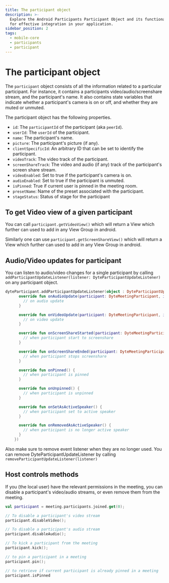 ```yaml
---
title: The participant object
description: >-
  Explore the Android Participants Participant Object and its functionalities
  for effective integration in your application.
sidebar_position: 2
tags:
  - mobile-core
  - participants
  - participant
---
```


# The participant object

The `participant` object consists of all the information related to a particular participant. For instance, it contains a participants video/audio/screenshare stream, and the participant's name. It also contains state variables that indicate whether a participant's camera is on or off, and whether they are muted or unmuted.

The participant object has the following properties.

- `id`: The `participantId` of the participant (aka `peerId`).
- `userId`: The `userId` of the participant.
- `name`: The participant's name.
- `picture`: The participant's picture (if any).
- `clientSpecificId`: An arbitrary ID that can be set to identify the
  participant.
- `videoTrack`: The video track of the participant.
- `screenShareTrack`: The video and audio (if any) track of the participant's
  screen share stream.
- `videoEnabled`: Set to true if the participant's camera is on.
- `audioEnabled`: Set to true if the participant is unmuted.
- `isPinned`: True if current user is pinned in the meeting room.
- `presetName`: Name of the preset associated with the participant.
- `stageStatus`: Status of stage for the participant

## To get Video view of a given participant

You can call `participant.getVideoView()` which will return a View which further
can used to add in any View Group in android.

Similarly one can use `participant.getScreenShareView()` which will return a
View which further can used to add in any View Group in android.

## Audio/Video updates for participant

You can listen to audio/video changes for a single participant by calling
`addParticipantUpdateListener(listener: DyteParticipantUpdateListener)` on any
participant object.

```kotlin
dyteParticipant.addParticipantUpdateListener(object : DyteParticipantUpdateListener {
      override fun onAudioUpdate(participant: DyteMeetingParticipant, isEnabled: Boolean) {
        // on audio update
      }

      override fun onVideoUpdate(participant: DyteMeetingParticipant, isEnabled: Boolean) {
        // on video update
      }

      override fun onScreenShareStarted(participant: DyteMeetingParticipant) {
        // when participant start to screenshare
      }

      override fun onScreenShareEnded(participant: DyteMeetingParticipant) {
        // when participant stops screenshare
      }

      override fun onPinned() {
        // when participant is pinned
      }

      override fun onUnpinned() {
        // when participant is unpinned
      }

      override fun onSetAsActiveSpeaker() {
        // when participant set to active speaker
      }

      override fun onRemovedAsActiveSpeaker() {
        // when participant is no longer active speaker
      }
    })
```

Also make sure to remove event listener when they are no longer used. You can
remove DyteParticipantUpdateListener by calling
`removeParticipantUpdateListener(listener)`

## Host controls methods

If you (the local user) have the relevant permissions in the meeting, you can
disable a participant's video/audio streams, or even remove them from the
meeting.

```kotlin
val participant = meeting.participants.joined.get(0);

// To disable a participant's video stream
participant.disableVideo();

// To disable a participant's audio stream
participant.disableAudio();

// To kick a participant from the meeting
participant.kick();

// to pin a participant in a meeting
participant.pin();

// to retrieve if current participant is already pinned in a meeting
participant.isPinned
```

<head>
  <title>Android Core The participant object</title>
</head>
